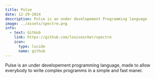 ---
title: Pulse
date: 12-29-2024
description: Pulse is an under developement Programming language
image: ../assets/spectre.png
info:
  - text: GitHub
    link: https://github.com/louisescher/spectre
    icon:
      type: lucide
      name: github
---

Pulse is an under developement programming language, made to allow everybody to write complex programms in a simple and fast maner.